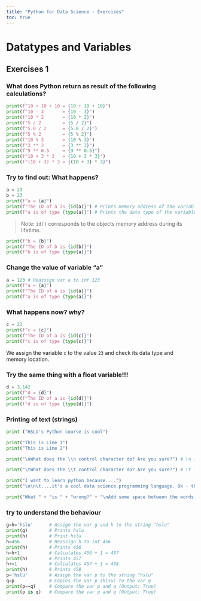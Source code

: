 ```yaml
---
title: "Python for Data Science - Exercises"
toc: true
---
```


# Datatypes and Variables

## Exercises 1

### What does Python return as result of the following calculations?

```python
print(f"10 + 10 + 10 = {10 + 10 + 10}")
print(f"10 - 3       = {10 - 3}")
print(f"10 * 2       = {10 * 2}")
print(f"5 / 2        = {5 / 2}")
print(f"5.0 / 2      = {5.0 / 2}")
print(f"5 % 2        = {5 % 2}")
print(f"10 % 3       = {10 % 3}")
print(f"3 ** 3       = {3 ** 3}")
print(f"9 ** 0.5     = {9 ** 0.5}")
print(f"10 + 3 * 3   = {10 + 3 * 3}")
print(f"(10 + 3) * 3 = {(10 + 3) * 3}")

```

### Try to find out: What happens?

```python
a = 23
b = 23
print(f"a = {a}")
print(f"The ID of a is {id(a)}") # Prints memory address of the variable a
print(f"a is of type {type(a)}") # Prints the data type of the variable a
```

> Note: `id()` corresponds to the objects memory address during its lifetime.

```python
print(f"b = {b}")
print(f"The ID of b is {id(b)}")
print(f"b is of type {type(a)}")
```

### Change the value of variable "a"

```python
a = 123 # Reassign var a to int 123
print(f"a = {a}")
print(f"The ID of a is {id(a)}")
print(f"a is of type {type(a)}")
```

### What happens now? why?

```python
c = 23
print(f"c = {c}")
print(f"The ID of a is {id(c)}")
print(f"c is of type {type(c)}")
```

We assign the variable `c` to the value `23` and check its data type and memory location.

### Try the same thing with a float variable!!!

```python
d = 3.142
print(f"d = {d}")
print(f"The ID of a is {id(d)}")
print(f"d is of type {type(d)}")
```

### Printing of text (strings)

```python
print ("HSLU's Python course is cool")

print("This is Line 1")
print("This is Line 2")

print("\nWhat does the \\n control character do? Are you sure?") # \n is a line break

print("\tWhat does the \\t control character do? Are you sure?") # \t is a tabulator

print("I want to learn python because....")
print("\n\n\t....it's a cool data science programming language. Ok - there are also others ;-) !")

print("What " + "is " + "wrong?" + "\nAdd some space between the words without removing the '+' signs!") # Add spaces after the string
```

### try to understand the behaviour

```python
g=h='hslu'      # Assign the var g and h to the string "hslu"
print(g)        # Prints hslu
print(h)        # Print hslu
h=456           # Reassign h to int 456
print(h)        # Prints 456
h=h+1           # Calculates 456 + 1 = 457
print(h)        # Prints 457
h+=1            # Calculates 457 + 1 = 458
print(h)        # Prints 458
p='hslu'        # Assign the var p to the string "hslu"
q=p             # Copies the var p (hlsu) to the var q
print(p==q)     # Compare the var p and q (Output: True)
print(p is q)   # Compare the var p and q (Output: True)
```